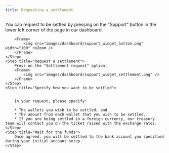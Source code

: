 ```yaml
---
title: Requesting a settlement
---
```


<Steps>
    <Step title="Open the support widget">
        You can request to be settled by pressing on the "Support" button in the lower left corner of the page in our dashboard.

        <Frame>
            <img src="images/dashboard/support_widget_button.png" width="100" noZoom />
        </Frame>
    </Step>
    <Step title="Request a settlement">
        Press on the "Settlement request" option.
        <Frame>
            <img src="images/dashboard/support_widget_settlement.png" />
        </Frame>
    </Step>
    <Step title="Specify how you want to be settled">


        In your request, please specify:

        * The wallets you wish to be settled; and
        * The amount from each wallet that you wish to be settled.
        * If you are being settled in a foreign currency, our treasury team will contact you on the ticket raised with the exchange rates.
    </Step>
    <Step title="Wait for the funds">
        Once agreed, you will be settled to the bank account you specified during your initial account setup.
    </Step>
</Steps>